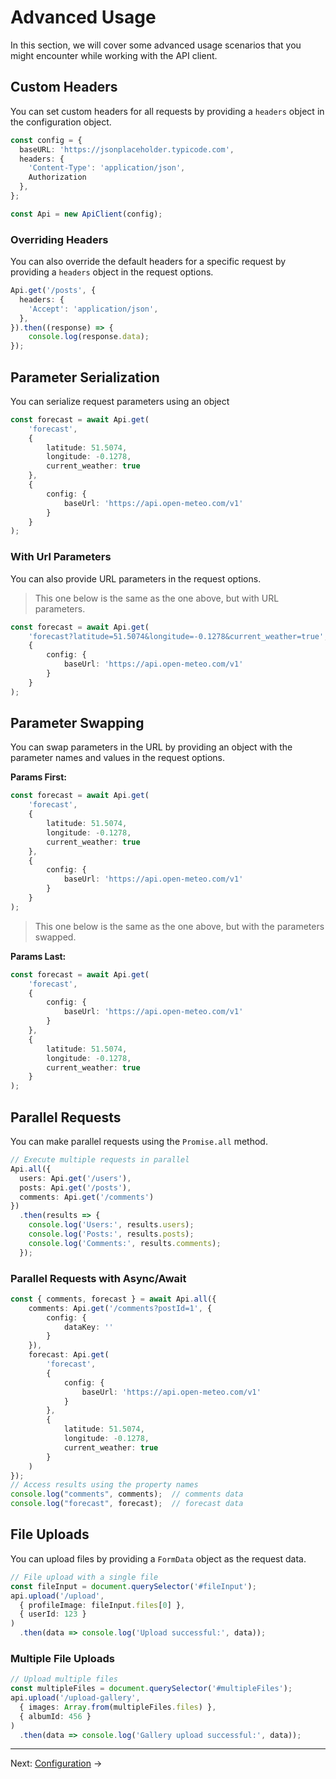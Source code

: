 
<Meta title="Api/Advanced Usage" />


# Advanced Usage

In this section, we will cover some advanced usage scenarios that you might encounter while working with the API client.

## Custom Headers

You can set custom headers for all requests by providing a `headers` object in the configuration object.

```ts
const config = {
  baseURL: 'https://jsonplaceholder.typicode.com',
  headers: {
    'Content-Type': 'application/json',
    Authorization
  },
};

const Api = new ApiClient(config);
```

### Overriding Headers

You can also override the default headers for a specific request by providing a `headers` object in the request options.

```ts
Api.get('/posts', {
  headers: {
    'Accept': 'application/json',
  },
}).then((response) => {
    console.log(response.data);
});
```

## Parameter Serialization

You can serialize request parameters using an object 

```ts
const forecast = await Api.get(
    'forecast',
    {
        latitude: 51.5074,
        longitude: -0.1278,
        current_weather: true
    },
    {
        config: {
            baseUrl: 'https://api.open-meteo.com/v1'
        }
    }
);
```

### With Url Parameters

You can also provide URL parameters in the request options.

> This one below is the same as the one above, but with URL parameters.

```ts
const forecast = await Api.get(
    'forecast?latitude=51.5074&longitude=-0.1278&current_weather=true',
    {
        config: {
            baseUrl: 'https://api.open-meteo.com/v1'
        }
    }
);
```


## Parameter Swapping

You can swap parameters in the URL by providing an object with the parameter names and values in the request options.

**Params First:**
```ts
const forecast = await Api.get(
    'forecast',
    {
        latitude: 51.5074,
        longitude: -0.1278,
        current_weather: true
    },
    {
        config: {
            baseUrl: 'https://api.open-meteo.com/v1'
        }
    }
);
```

> This one below is the same as the one above, but with the parameters swapped.

**Params Last:**
```ts
const forecast = await Api.get(
    'forecast',
    {
        config: {
            baseUrl: 'https://api.open-meteo.com/v1'
        }
    },
    {
        latitude: 51.5074,
        longitude: -0.1278,
        current_weather: true
    }
);
```

## Parallel Requests

You can make parallel requests using the `Promise.all` method.

```ts
// Execute multiple requests in parallel
Api.all({
  users: Api.get('/users'),
  posts: Api.get('/posts'),
  comments: Api.get('/comments')
})
  .then(results => {
    console.log('Users:', results.users);
    console.log('Posts:', results.posts);
    console.log('Comments:', results.comments);
  });
```

### Parallel Requests with Async/Await
```ts
const { comments, forecast } = await Api.all({
    comments: Api.get('/comments?postId=1', {
        config: {
            dataKey: ''
        }
    }),
    forecast: Api.get(
        'forecast',
        {
            config: {
                baseUrl: 'https://api.open-meteo.com/v1'
            }
        },
        {
            latitude: 51.5074,
            longitude: -0.1278,
            current_weather: true
        }
    )
});
// Access results using the property names
console.log("comments", comments);  // comments data
console.log("forecast", forecast);  // forecast data
```

## File Uploads

You can upload files by providing a `FormData` object as the request data.

```ts
// File upload with a single file
const fileInput = document.querySelector('#fileInput');
api.upload('/upload', 
  { profileImage: fileInput.files[0] },
  { userId: 123 }
)
  .then(data => console.log('Upload successful:', data));
```

### Multiple File Uploads
```ts
// Upload multiple files
const multipleFiles = document.querySelector('#multipleFiles');
api.upload('/upload-gallery',
  { images: Array.from(multipleFiles.files) },
  { albumId: 456 }
)
  .then(data => console.log('Gallery upload successful:', data));
```

---
Next: [Configuration](/docs/api-configuration--docs) →
